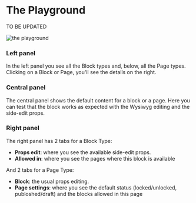 # The Playground
TO BE UPDATED

![the playground](/dashboard_playground.png)

### Left panel

In the left panel you see all the Block types and, below, all the Page types. Clicking on a Block or Page, you'll see the details on the right.

### Central panel

The central panel shows the default content for a block or a page. Here you can test that the block works as expected with the Wysiwyg editing and the side-edit props.

### Right panel

The right panel has 2 tabs for a Block Type:

- **Props edit**: where you see the available side-edit props.
- **Allowed in**: where you see the pages where this block is available

And 2 tabs for a Page Type:

- **Block**: the usual props editing.
- **Page settings**: where you see the default status (locked/unlocked, publoshed/draft) and the blocks allowed in this page